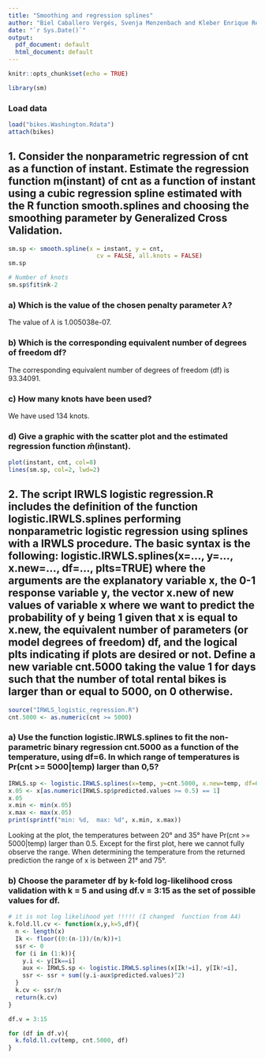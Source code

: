 ```yaml
---
title: "Smoothing and regression splines"
author: "Biel Caballero Vergés, Svenja Menzenbach and Kleber Enrique Reyes Illescas"
date: "`r Sys.Date()`"
output:
  pdf_document: default
  html_document: default
---
```


```r
knitr::opts_chunk$set(echo = TRUE)
```

```r
library(sm)
```

### Load data
```r
load("bikes.Washington.Rdata")
attach(bikes)
```

## 1. Consider the nonparametric regression of cnt as a function of instant. Estimate the regression function m(instant) of cnt as a function of instant using a cubic regression spline estimated with the R function smooth.splines and choosing the smoothing parameter by Generalized Cross Validation.
```r
sm.sp <- smooth.spline(x = instant, y = cnt, 
                         cv = FALSE, all.knots = FALSE)
sm.sp

# Number of knots
sm.sp$fit$nk-2
```

### a) Which is the value of the chosen penalty parameter $\lambda$?
The value of $\lambda$ is 1.005038e-07.

### b) Which is the corresponding equivalent number of degrees of freedom df?
The corresponding equivalent number of degrees of freedom (df) is 93.34091.

### c) How many knots have been used?
We have used 134 knots.

### d) Give a graphic with the scatter plot and the estimated regression function $\hat{m}$(instant).
```r
plot(instant, cnt, col=8)
lines(sm.sp, col=2, lwd=2)
```


## 2. The script IRWLS logistic regression.R includes the definition of the function logistic.IRWLS.splines performing nonparametric logistic regression using splines with a IRWLS procedure. The basic syntax is the following: logistic.IRWLS.splines(x=..., y=..., x.new=..., df=..., plts=TRUE) where the arguments are the explanatory variable x, the 0-1 response variable y, the vector x.new of new values of variable x where we want to predict the probability of y being 1 given that x is equal to x.new, the equivalent number of parameters (or model degrees of freedom) df, and the logical plts indicating if plots are desired or not. Define a new variable cnt.5000 taking the value 1 for days such that the number of total rental bikes is larger than or equal to 5000, on 0 otherwise.
```r
source("IRWLS_logistic_regression.R")
cnt.5000 <- as.numeric(cnt >= 5000)
```

### a) Use the function logistic.IRWLS.splines to fit the non-parametric binary regression cnt.5000 as a function of the temperature, using df=6. In which range of temperatures is Pr(cnt >= 5000|temp) larger than 0,5?
```r
IRWLS.sp <- logistic.IRWLS.splines(x=temp, y=cnt.5000, x.new=temp, df=6, plts=TRUE)
x.05 <- x[as.numeric(IRWLS.sp$predicted.values >= 0.5) == 1]
x.05
x.min <- min(x.05)
x.max <- max(x.05)
print(sprintf("min: %d,  max: %d", x.min, x.max))
```
Looking at the plot, the temperatures between 20° and 35° have Pr(cnt >= 5000|temp) larger than 0.5. Except for the first plot, here we cannot fully observe the range. When determining the temperature from the returned prediction the range of x is between 21° and 75°. 

### b) Choose the parameter df by k-fold log-likelihood cross validation with k = 5 and using df.v = 3:15 as the set of possible values for df.
```r
# it is not log likelihood yet !!!!! (I changed  function from A4)
k.fold.ll.cv <- function(x,y,k=5,df){
  n <- length(x)
  Ik <- floor((0:(n-1))/(n/k))+1
  ssr <- 0
  for (i in (1:k)){
    y.i <- y[Ik==i]
    aux <- IRWLS.sp <- logistic.IRWLS.splines(x[Ik!=i], y[Ik!=i],                                    x.new=x[Ik!=i], df=df,plts=FALSE)
    ssr <- ssr + sum((y.i-aux$predicted.values)^2)
  }
  k.cv <- ssr/n
  return(k.cv)
}
```


```r
df.v = 3:15

for (df in df.v){
  k.fold.ll.cv(temp, cnt.5000, df)
}
```






